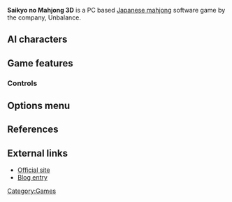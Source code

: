 {{Infobox video game
|image     = [[Image:Saikyo.PNG|250px]]
|caption   = Game menu
|publisher = Unbalance
|developer = Unbalance
|platform  = PC
|year      = 2007<ref>http://nihonsphere.blogspot.com/2012/04/pc-gameunbalance-saikyo-no-mahjong-3d_03.html</ref>
}}

'''Saikyo no Mahjong 3D''' is a PC based [[Japanese mahjong]] software game by the company, Unbalance.

== AI characters ==

== Game features ==

=== Controls ===

== Options menu ==

== References ==
{{reflist}}

== External links ==
* [http://www.unbalance.co.jp/honkaku/smahjong3d/ Official site]
* [http://ininblog.blogspot.com/2012/11/lets-play-japanese-mahjong-riichi.html Blog entry]

[[Category:Games]]